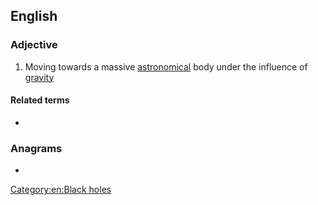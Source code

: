 ==English==

===Adjective===
{{en-adj|-}}

# {{lb|en|astronomy}} Moving towards a massive [[astronomical]] body under the influence of [[gravity]]

====Related terms====
* {{l|en|infall}}

===Anagrams===
* {{anagrams|en|a=afgiillnn|falling in}}

[[Category:en:Black holes]]